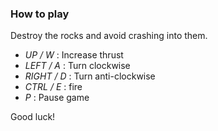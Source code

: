 ### How to play
Destroy the rocks and avoid crashing into them.
- *UP / W*    : Increase thrust
- *LEFT / A*  : Turn clockwise
- *RIGHT / D* : Turn anti-clockwise
- *CTRL / E*  : fire
- *P* : Pause game

Good luck!

